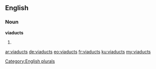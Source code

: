 ==English==

===Noun===
'''viaducts'''

# {{plural of|[[viaduct]]}}

[[Category:English plurals]]

[[ar:viaducts]]
[[de:viaducts]]
[[eo:viaducts]]
[[fr:viaducts]]
[[ku:viaducts]]
[[my:viaducts]]
